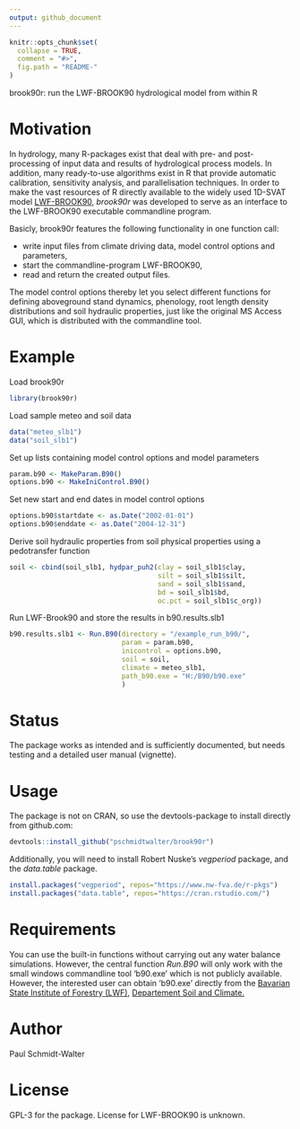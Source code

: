 ```yaml
---
output: github_document
---
```


<!-- README.md is generated from README.Rmd. Please edit that file -->

```r
knitr::opts_chunk$set(
  collapse = TRUE,
  comment = "#>",
  fig.path = "README-"
)
```
brook90r: run the LWF-BROOK90 hydrological model from within R

# Motivation
In hydrology, many R-packages exist that deal with pre- and post-processing of input data and results of hydrological process models. In addition, many ready-to-use algorithms exist in R that provide automatic calibration,  sensitivity analysis, and parallelisation techniques. In order to make the vast resources of R directly available to the widely used 1D-SVAT model [LWF-BROOK90](https://www.lwf.bayern.de/boden-klima/wasserhaushalt/index.php), *brook90r* was developed to serve as an interface to the LWF-BROOK90 executable commandline program.

Basicly, brook90r features the following functionality in one function call:

* write input files from climate driving data, model control options and parameters,
* start the commandline-program LWF-BROOK90,
* read and return the created output files.

The model control options thereby let you select different functions for defining aboveground stand dynamics, phenology, root length density distributions and soil hydraulic properties, just like the original MS Access GUI, which is distributed with the commandline tool.  

# Example
Load brook90r
```r
library(brook90r)
```

Load sample meteo and soil data
```r
data("meteo_slb1")
data("soil_slb1")
```

Set up lists containing model control options and model parameters
```r
param.b90 <- MakeParam.B90()
options.b90 <- MakeIniControl.B90()
```

Set new start and end dates in model control options
```r
options.b90$startdate <- as.Date("2002-01-01")
options.b90$enddate <- as.Date("2004-12-31")
```

Derive soil hydraulic properties from soil physical properties using a pedotransfer function
```r
soil <- cbind(soil_slb1, hydpar_puh2(clay = soil_slb1$clay,
                                     silt = soil_slb1$silt,
                                     sand = soil_slb1$sand,
                                     bd = soil_slb1$bd,
                                     oc.pct = soil_slb1$c_org))
```

Run LWF-Brook90 and store the results in b90.results.slb1
```r
b90.results.slb1 <- Run.B90(directory = "/example_run_b90/",
                            param = param.b90,
                            inicontrol = options.b90,
                            soil = soil,
                            climate = meteo_slb1,
                            path_b90.exe = "H:/B90/b90.exe"
                            )
```

# Status
The package works as intended and is sufficiently documented, but needs testing and a detailed user manual (vignette).

# Usage
The package is not on CRAN, so use the devtools-package to install directly from github.com:
```r
devtools::install_github("pschmidtwalter/brook90r")
```
Additionally, you will need to install Robert Nuske's *vegperiod* package, and the *data.table* package.
```r
install.packages("vegperiod", repos="https://www.nw-fva.de/r-pkgs")
install.packages("data.table", repos="https://cran.rstudio.com/")
```

# Requirements
You can use the built-in functions without carrying out any water balance simulations. However, the central function *Run.B90* will only work with the small windows commandline tool 'b90.exe' which is not publicly available. However, the interested user can obtain 'b90.exe' directly from the [Bavarian State Institute of Forestry (LWF)](http://www.lwf.bayern.de/), [Departement Soil and Climate.](https://www.lwf.bayern.de/boden-klima/wasserhaushalt/index.php)

# Author
Paul Schmidt-Walter

# License
GPL-3 for the package. License for LWF-BROOK90 is unknown.
